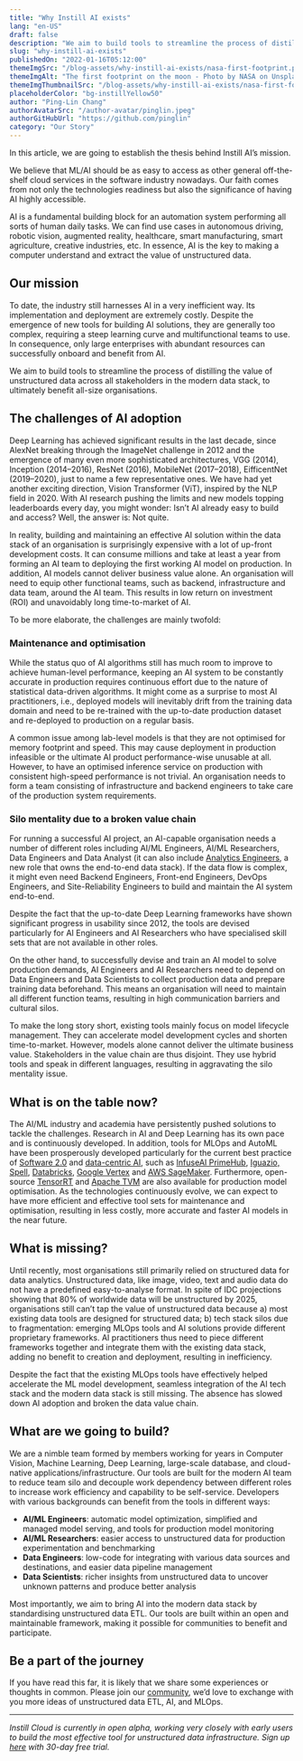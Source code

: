 ```yaml
---
title: "Why Instill AI exists"
lang: "en-US"
draft: false
description: "We aim to build tools to streamline the process of distilling the value of unstructured data across all stakeholders in the modern data stack, to ultimately benefit all-size organisations."
slug: "why-instill-ai-exists"
publishedOn: "2022-01-16T05:12:00"
themeImgSrc: "/blog-assets/why-instill-ai-exists/nasa-first-footprint.png"
themeImgAlt: "The first footprint on the moon - Photo by NASA on Unsplash"
themeImgThumbnailSrc: "/blog-assets/why-instill-ai-exists/nasa-first-footprint-thumbnail.png"
placeholderColor: "bg-instillYellow50"
author: "Ping-Lin Chang"
authorAvatarSrc: "/author-avatar/pinglin.jpeg"
authorGitHubUrl: "https://github.com/pinglin"
category: "Our Story"
---
```


In this article, we are going to establish the thesis behind Instill AI’s mission.

We believe that ML/AI should be as easy to access as other general off-the-shelf cloud services in the software industry nowadays. Our faith comes from not only the technologies readiness but also the significance of having AI highly accessible.

AI is a fundamental building block for an automation system performing all sorts of human daily tasks. We can find use cases in autonomous driving, robotic vision, augmented reality, healthcare, smart manufacturing, smart agriculture, creative industries, etc. In essence, AI is the key to making a computer understand and extract the value of unstructured data.

## Our mission

To date, the industry still harnesses AI in a very inefficient way. Its implementation and deployment are extremely costly. Despite the emergence of new tools for building AI solutions, they are generally too complex, requiring a steep learning curve and multifunctional teams to use. In consequence, only large enterprises with abundant resources can successfully onboard and benefit from AI.

We aim to build tools to streamline the process of distilling the value of unstructured data across all stakeholders in the modern data stack, to ultimately benefit all-size organisations.

## The challenges of AI adoption

Deep Learning has achieved significant results in the last decade, since AlexNet breaking through the ImageNet challenge in 2012 and the emergence of many even more sophisticated architectures, VGG (2014), Inception (2014–2016), ResNet (2016), MobileNet (2017–2018), EifficentNet (2019–2020), just to name a few representative ones. We have had yet another exciting direction, Vision Transformer (ViT), inspired by the NLP field in 2020. With AI research pushing the limits and new models topping leaderboards every day, you might wonder: Isn’t AI already easy to build and access? Well, the answer is: Not quite.

In reality, building and maintaining an effective AI solution within the data stack of an organisation is surprisingly expensive with a lot of up-front development costs. It can consume millions and take at least a year from forming an AI team to deploying the first working AI model on production. In addition, AI models cannot deliver business value alone. An organisation will need to equip other functional teams, such as backend, infrastructure and data team, around the AI team. This results in low return on investment (ROI) and unavoidably long time-to-market of AI.

To be more elaborate, the challenges are mainly twofold:

### Maintenance and optimisation

While the status quo of AI algorithms still has much room to improve to achieve human-level performance, keeping an AI system to be constantly accurate in production requires continuous effort due to the nature of statistical data-driven algorithms. It might come as a surprise to most AI practitioners, i.e., deployed models will inevitably drift from the training data domain and need to be re-trained with the up-to-date production dataset and re-deployed to production on a regular basis.

A common issue among lab-level models is that they are not optimised for memory footprint and speed. This may cause deployment in production infeasible or the ultimate AI product performance-wise unusable at all. However, to have an optimised inference service on production with consistent high-speed performance is not trivial. An organisation needs to form a team consisting of infrastructure and backend engineers to take care of the production system requirements.

### Silo mentality due to a broken value chain

For running a successful AI project, an AI-capable organisation needs a number of different roles including AI/ML Engineers, AI/ML Researchers, Data Engineers and Data Analyst (it can also include [Analytics Engineers](https://www.getdbt.com/what-is-analytics-engineering/#where-is-this-headed), a new role that owns the end-to-end data stack). If the data flow is complex, it might even need Backend Engineers, Front-end Engineers, DevOps Engineers, and Site-Reliability Engineers to build and maintain the AI system end-to-end.

Despite the fact that the up-to-date Deep Learning frameworks have shown significant progress in usability since 2012, the tools are devised particularly for AI Engineers and AI Researchers who have specialised skill sets that are not available in other roles.

On the other hand, to successfully devise and train an AI model to solve production demands, AI Engineers and AI Researchers need to depend on Data Engineers and Data Scientists to collect production data and prepare training data beforehand. This means an organisation will need to maintain all different function teams, resulting in high communication barriers and cultural silos.

To make the long story short, existing tools mainly focus on model lifecycle management. They can accelerate model development cycles and shorten time-to-market. However, models alone cannot deliver the ultimate business value. Stakeholders in the value chain are thus disjoint. They use hybrid tools and speak in different languages, resulting in aggravating the silo mentality issue.

## What is on the table now?

The AI/ML industry and academia have persistently pushed solutions to tackle the challenges. Research in AI and Deep Learning has its own pace and is continuously developed. In addition, tools for MLOps and AutoML have been prosperously developed particularly for the current best practice of [Software 2.0](https://karpathy.medium.com/software-2-0-a64152b37c35) and [data-centric AI](https://www.forbes.com/sites/gilpress/2021/06/16/andrew-ng-launches-a-campaign-for-data-centric-ai), such as [InfuseAI PrimeHub](https://www.infuseai.io), [Iguazio, Spell](https://www.iguazio.com/), [Databricks](https://databricks.com/), [Google Vertex](https://cloud.google.com/vertex-ai) and [AWS SageMaker](https://aws.amazon.com/sagemaker/). Furthermore, open-source [TensorRT](https://developer.nvidia.com/tensorrt) and [Apache TVM](https://tvm.apache.org/) are also available for production model optimisation. As the technologies continuously evolve, we can expect to have more efficient and effective tool sets for maintenance and optimisation, resulting in less costly, more accurate and faster AI models in the near future.

## What is missing?

Until recently, most organisations still primarily relied on structured data for data analytics. Unstructured data, like image, video, text and audio data do not have a predefined easy-to-analyse format. In spite of IDC projections showing that 80% of worldwide data will be unstructured by 2025, organisations still can’t tap the value of unstructured data because a) most existing data tools are designed for structured data; b) tech stack silos due to fragmentation: emerging MLOps tools and AI solutions provide different proprietary frameworks. AI practitioners thus need to piece different frameworks together and integrate them with the existing data stack, adding no benefit to creation and deployment, resulting in inefficiency.

Despite the fact that the existing MLOps tools have effectively helped accelerate the ML model development, seamless integration of the AI tech stack and the modern data stack is still missing. The absence has slowed down AI adoption and broken the data value chain.

## What are we going to build?

We are a nimble team formed by members working for years in Computer Vision, Machine Learning, Deep Learning, large-scale database, and cloud-native applications/infrastructure. Our tools are built for the modern AI team to reduce team silo and decouple work dependency between different roles to increase work efficiency and capability to be self-service. Developers with various backgrounds can benefit from the tools in different ways:

- **AI/ML Engineers**: automatic model optimization, simplified and managed model serving, and tools for production model monitoring
- **AI/ML Researchers**: easier access to unstructured data for production experimentation and benchmarking
- **Data Engineers**: low-code for integrating with various data sources and destinations, and easier data pipeline management
- **Data Scientists**: richer insights from unstructured data to uncover unknown patterns and produce better analysis

Most importantly, we aim to bring AI into the modern data stack by standardising unstructured data ETL. Our tools are built within an open and maintainable framework, making it possible for communities to benefit and participate.

## Be a part of the journey

If you have read this far, it is likely that we share some experiences or thoughts in common. Please join our [community](https://discord.gg/sevxWsqpGh), we’d love to exchange with you more ideas of unstructured data ETL, AI, and MLOps.

---

_Instill Cloud is currently in open alpha, working very closely with early users to build the most effective tool for unstructured data infrastructure. Sign up [here](https://console.instill.tech/?utm_source=blog&utm_medium=link&utm_campaign=why-instill-ai/exists) with 30-day free trial._

<CtaButton
  text="🚀 Try Instill Cloud Free"
  link="https://console.instill.tech/?utm_source=blog&utm_medium=link&utm_campaign=introducing-vdp"
/>

